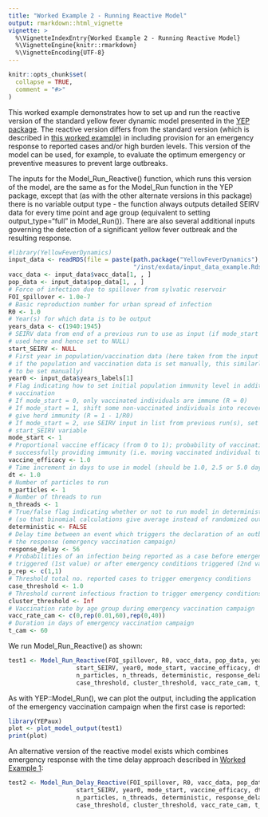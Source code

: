```yaml
---
title: "Worked Example 2 - Running Reactive Model"
output: rmarkdown::html_vignette
vignette: >
  %\VignetteIndexEntry{Worked Example 2 - Running Reactive Model}
  %\VignetteEngine{knitr::rmarkdown}
  %\VignetteEncoding{UTF-8}
---
```


```r
knitr::opts_chunk$set(
  collapse = TRUE,
  comment = "#>"
)
```

This worked example demonstrates how to set up and run the reactive version of the standard yellow fever dynamic model presented in the [YEP package](https://mrc-ide.github.io/YEP/index.html). The reactive version differs from the standard version (which is described in [this worked example](https://mrc-ide.github.io/YEP/articles/BWorkedExampleAModelRun.html)) in including provision for an emergency response to reported cases and/or high burden levels. This version of the model can be used, for example, to evaluate the optimum emergency or preventive measures to prevent large outbreaks.

The inputs for the Model_Run_Reactive() function, which runs this version of the model, are the same as for the Model_Run function in the YEP package, except that (as with the other alternate versions in this package) there is no variable output type - the function always outputs detailed SEIRV data for every time point and age group (equivalent to setting output_type="full" in Model_Run()). There are also several additional inputs governing the detection of a significant yellow fever outbreak and the resulting response.

```r
#library(YellowFeverDynamics)
input_data <- readRDS(file = paste(path.package("YellowFeverDynamics"), 
                                   "/inst/exdata/input_data_example.Rds", sep = ""))
vacc_data <- input_data$vacc_data[1, , ]
pop_data <- input_data$pop_data[1, , ]  
# Force of infection due to spillover from sylvatic reservoir
FOI_spillover <- 1.0e-7 
# Basic reproduction number for urban spread of infection
R0 <- 1.0             
# Year(s) for which data is to be output
years_data <- c(1940:1945)
# SEIRV data from end of a previous run to use as input (if mode_start = 2; not 
# used here and hence set to NULL)
start_SEIRV <- NULL           
# First year in population/vaccination data (here taken from the input data set; 
# if the population and vaccination data is set manually, this similarly needs 
# to be set manually)
year0 <- input_data$years_labels[1]
# Flag indicating how to set initial population immunity level in addition to
# vaccination
# If mode_start = 0, only vaccinated individuals are immune (R = 0)
# If mode_start = 1, shift some non-vaccinated individuals into recovered to 
# give herd immunity (R = 1 - 1/R0)
# If mode_start = 2, use SEIRV input in list from previous run(s), set using
# start_SEIRV variable
mode_start <- 1  
# Proportional vaccine efficacy (from 0 to 1); probability of vaccination 
# successfully providing immunity (i.e. moving vaccinated individual to group V)
vaccine_efficacy <- 1.0       
# Time increment in days to use in model (should be 1.0, 2.5 or 5.0 days)
dt <- 1.0            
# Number of particles to run
n_particles <- 1
# Number of threads to run
n_threads <- 1   
# True/false flag indicating whether or not to run model in deterministic mode
# (so that binomial calculations give average instead of randomized output)
deterministic <- FALSE
# Delay time between an event which triggers the declaration of an outbreak and
# the response (emergency vaccination campaign)
response_delay <- 56
# Probabilities of an infection being reported as a case before emergency conditions
# triggered (1st value) or after emergency conditions triggered (2nd value)
p_rep <- c(1,1)
# Threshold total no. reported cases to trigger emergency conditions
case_threshold <- 1.0
# Threshold current infectious fraction to trigger emergency conditions
cluster_threshold <- Inf
# Vaccination rate by age group during emergency vaccination campaign
vacc_rate_cam <- c(0,rep(0.01,60),rep(0,40))
# Duration in days of emergency vaccination campaign
t_cam <- 60
```

We run Model_Run_Reactive() as shown:

```r
test1 <- Model_Run_Reactive(FOI_spillover, R0, vacc_data, pop_data, years_data,
                   start_SEIRV, year0, mode_start, vaccine_efficacy, dt, 
                   n_particles, n_threads, deterministic, response_delay, p_rep, 
                   case_threshold, cluster_threshold, vacc_rate_cam, t_cam)
```

As with YEP::Model_Run(), we can plot the output, including the application of the emergency vaccination campaign when the first case is reported:

```r
library(YEPaux)
plot <- plot_model_output(test1)
print(plot)
```

An alternative version of the reactive model exists which combines emergency response with the time delay approach described in [Worked Example 1](https://mrc-ide.github.io/YellowFeverDynamics/articles/BWorkedExampleAModelRunDelay.html):

```r
test2 <- Model_Run_Delay_Reactive(FOI_spillover, R0, vacc_data, pop_data, years_data,
                   start_SEIRV, year0, mode_start, vaccine_efficacy, dt, 
                   n_particles, n_threads, deterministic, response_delay, p_rep, 
                   case_threshold, cluster_threshold, vacc_rate_cam, t_cam)
```
